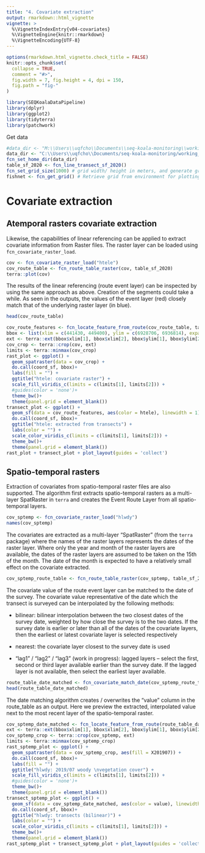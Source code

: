 ```yaml
---
title: "4. Covariate extraction"
output: rmarkdown::html_vignette
vignette: >
  %\VignetteIndexEntry{v04-covariates}
  %\VignetteEngine{knitr::rmarkdown}
  %\VignetteEncoding{UTF-8}
---
```


```r
options(rmarkdown.html_vignette.check_title = FALSE)
knitr::opts_chunk$set(
  collapse = TRUE,
  comment = "#>",
  fig.width = 7, fig.height = 4, dpi = 150,
  fig.path = "fig-"
)
```

```r
library(SEQKoalaDataPipeline)
library(dplyr)
library(ggplot2)
library(tidyterra)
library(patchwork)
```

Get data
```r
#data_dir <- "M:\\Users\\uqfcho\\Documents\\seq-koala-monitoring\\working_data"
data_dir <- "C:\\Users\\uqfcho\\Documents/seq-koala-monitoring/working_data"
fcn_set_home_dir(data_dir)
table_sf_2020 <- fcn_line_transect_sf_2020()
fcn_set_grid_size(1000) # grid width/ height in meters, and generate grid in local environment
fishnet <- fcn_get_grid() # Retrieve grid from environment for plotting
```

# Covariate extraction

## Atemporal rasters covariate extraction

Likewise, the capabilities of linear referencing can be applied to
extract covariate information from Raster files. The raster layer can be
loaded using `fcn_covariate_raster_load`.

```r
cov <- fcn_covariate_raster_load("htele")
cov_route_table <- fcn_route_table_raster(cov, table_sf_2020)
terra::plot(cov)
```

The results of the linear referencing (route event layer) can be
inspected by using the same approach as above. Creation of the segments
could take a while. As seen in the outputs, the values of the event
layer (red) closely match that of the underlying raster layer (in blue).
```r
head(cov_route_table)
```


```r
cov_route_features <- fcn_locate_feature_from_route(cov_route_table, table_sf_2020)
bbox <- list(xlim = c(441430, 449400), ylim = c(6928706, 6936814), expand = F)
ext <- terra::ext(bbox$xlim[1], bbox$xlim[2], bbox$ylim[1], bbox$ylim[2])
cov_crop <- terra::crop(cov, ext)
limits <- terra::minmax(cov_crop)
rast_plot <- ggplot() +
  geom_spatraster(data = cov_crop) +
  do.call(coord_sf, bbox)+
  labs(fill = "") +
  ggtitle("htele: covariate raster") +
  scale_fill_viridis_c(limits = c(limits[1], limits[2])) +
  #guides(color = 'none')+
  theme_bw()+
  theme(panel.grid = element_blank())
transect_plot <- ggplot() +
  geom_sf(data = cov_route_features, aes(color = htele), linewidth = 1) +
  do.call(coord_sf, bbox)+
  ggtitle("htele: extracted from transects") +
  labs(color = "") +
  scale_color_viridis_c(limits = c(limits[1], limits[2])) +
  theme_bw()+
  theme(panel.grid = element_blank())
rast_plot + transect_plot + plot_layout(guides = 'collect')
```

## Spatio-temporal rasters

Extraction of covariates from spatio-temporal raster files are also
supported. The algorithm first extracts spatio-temporal rasters as a
multi-layer SpatRaster in `terra` and creates the Event Route Layer from
all spatio-temporal layers.

```r
cov_sptemp <- fcn_covariate_raster_load("hlwdy")
names(cov_sptemp)
```

The covariates are extracted as a multi-layer "SpatRaster" (from the
`terra` package) where the names of the raster layers represents the
dates of the raster layer. Where only the year and month of the raster
layers are available, the dates of the raster layers are assumed to be
taken on the 15th of the month. The date of the month is expected to
have a relatively small effect on the covariate extracted.

```r
cov_sptemp_route_table <- fcn_route_table_raster(cov_sptemp, table_sf_2020)
```

The covariate value of the route event layer can be matched to the date
of the survey. The covariate value representative of the date which the
transect is surveyed can be interpolated by the following methods:

-   bilinear: bilinear interpolation between the two closest dates of
    the survey date, weighted by how close the survey is to the two
    dates. If the survey date is earlier or later than all of the dates
    of the covariate layers, then the earliest or latest covariate layer
    is selected respectively

-   nearest: the covariate layer closest to the survey date is used

-   "lag1" / "lag2" / "lag3" (work in progress): lagged layers -- select
    the first, second or third layer available earlier than the survey
    date. If the lagged layer is not available, then select the earliest
    layer available.

```r
route_table_date_matched <- fcn_covariate_match_date(cov_sptemp_route_table, names(cov_sptemp), method = 'bilinear')
head(route_table_date_matched)
```

The date matching algorithm creates / overwrites the "value" column in
the route_table as an output. Here we preview the extracted,
interpolated value next to the most recent layer of the spatio-temporal
raster.

```r
cov_sptemp_date_matched <- fcn_locate_feature_from_route(route_table_date_matched, table_sf_2020)
ext <- terra::ext(bbox$xlim[1], bbox$xlim[2], bbox$ylim[1], bbox$ylim[2])
cov_sptemp_crop <- terra::crop(cov_sptemp, ext)
limits <- terra::minmax(cov_sptemp_crop)
rast_sptemp_plot <- ggplot() +
  geom_spatraster(data = cov_sptemp_crop, aes(fill = X201907)) +
  do.call(coord_sf, bbox)+
  labs(fill = "") +
  ggtitle("hlwdy: 2019/07 woody \nvegetation cover") +
  scale_fill_viridis_c(limits = c(limits[1], limits[2])) +
  #guides(color = 'none')+
  theme_bw()+
  theme(panel.grid = element_blank())
transect_sptemp_plot <- ggplot() +
  geom_sf(data = cov_sptemp_date_matched, aes(color = value), linewidth = 1) +
  do.call(coord_sf, bbox)+
  ggtitle("hlwdy: transects (bilinear)") +
  labs(color = "") +
  scale_color_viridis_c(limits = c(limits[1], limits[2])) +
  theme_bw()+
  theme(panel.grid = element_blank())
rast_sptemp_plot + transect_sptemp_plot + plot_layout(guides = 'collect')
```

